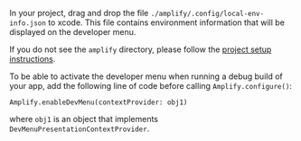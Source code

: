 In your project, drag and drop the file `./amplify/.config/local-env-info.json` to xcode. This file contains environment information that will be displayed on the developer menu.

<Callout warning>

If you do not see the `amplify` directory, please follow the [project setup instructions](/[platform]/prev/start/project-setup/prerequisites/).

</Callout>

To be able to activate the developer menu when running a debug build of your app, add the following line of code before calling `Amplify.configure()`:

```
Amplify.enableDevMenu(contextProvider: obj1)
```

where `obj1` is an object that implements `DevMenuPresentationContextProvider`.
